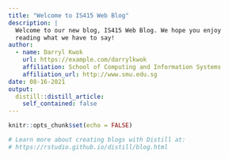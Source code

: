 ```yaml
---
title: "Welcome to IS415 Web Blog"
description: |
  Welcome to our new blog, IS415 Web Blog. We hope you enjoy 
  reading what we have to say!
author:
  - name: Darryl Kwok
    url: https://example.com/darrylkwok
    affiliation: School of Computing and Information Systems
    affiliation_url: http://www.smu.edu.sg
date: 08-16-2021
output:
  distill::distill_article:
    self_contained: false
---
```


```r
knitr::opts_chunk$set(echo = FALSE)

# Learn more about creating blogs with Distill at:
# https://rstudio.github.io/distill/blog.html

```



